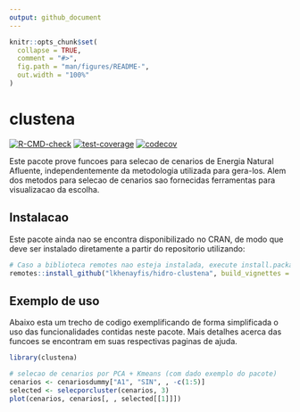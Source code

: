 ```yaml
---
output: github_document
---
```


<!-- README.md is generated from README.Rmd. Please edit that file -->

```r
knitr::opts_chunk$set(
  collapse = TRUE,
  comment = "#>",
  fig.path = "man/figures/README-",
  out.width = "100%"
)
```

# clustena

<!-- badges: start -->
[![R-CMD-check](https://github.com/lkhenayfis/hidro-clustena/workflows/R-CMD-check/badge.svg)](https://github.com/lkhenayfis/hidro-clustena/actions)
[![test-coverage](https://github.com/lkhenayfis/hidro-clustena/workflows/test-coverage/badge.svg)](https://github.com/lkhenayfis/hidro-clustena/actions)
[![codecov](https://codecov.io/gh/lkhenayfis/hidro-clustena/branch/master/graph/badge.svg?token=S6ABRH82G0)](https://codecov.io/gh/lkhenayfis/hidro-clustena)
<!-- badges: end -->

Este pacote prove funcoes para selecao de cenarios de Energia Natural Afluente, independentemente da
metodologia utilizada para gera-los. Alem dos metodos para selecao de cenarios sao fornecidas 
ferramentas para visualizacao da escolha.

## Instalacao

Este pacote ainda nao se encontra disponibilizado no CRAN, de modo que deve ser instalado 
diretamente a partir do repositorio utilizando:

```r
# Caso a biblioteca remotes nao esteja instalada, execute install.packages("remotes") primeiro
remotes::install_github("lkhenayfis/hidro-clustena", build_vignettes = FALSE)
```

## Exemplo de uso

Abaixo esta um trecho de codigo exemplificando de forma simplificada o uso das funcionalidades 
contidas neste pacote. Mais detalhes acerca das funcoes se encontram em suas respectivas 
paginas de ajuda.

```r
library(clustena)

# selecao de cenarios por PCA + Kmeans (com dado exemplo do pacote)
cenarios <- cenariosdummy["A1", "SIN", , -c(1:5)]
selected <- selecporcluster(cenarios, 3)
plot(cenarios, cenarios[, , selected[[1]]])
```
